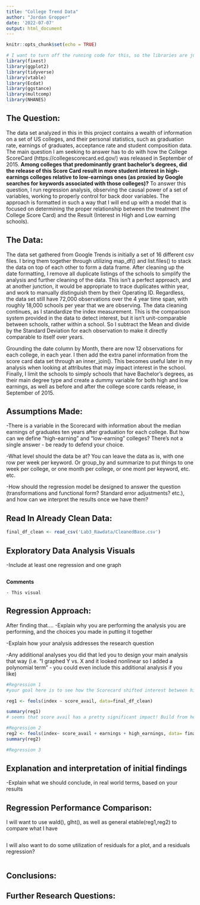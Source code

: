 ---
title: "College Trend Data"
author: "Jordan Gropper"
date: '2022-07-07'
output: html_document
---

```{r setup, include=FALSE}
knitr::opts_chunk$set(echo = TRUE)
```

```{r}
# I want to turn off the running code for this, so the libraries are just shown
library(fixest)
library(ggplot2)
library(tidyverse)
library(vtable)
library(Ecdat)
library(ggstance)
library(multcomp)
library(NHANES)
```
## The Question: 

The data set analyzed in this in this project contains a wealth of information on a set of US colleges, and their personal statistics, such as graduation rate, earnings of graduates, acceptance rate and student composition data. The main question I am seeking to answer has to do with how the College ScoreCard (https://collegescorecard.ed.gov/) was released in September of 2015. **Among colleges that predominantly grant bachelor’s degrees, did the release of this Score Card result in more student interest in high-earnings colleges relative to low-earnings ones (as proxied by Google searches for keywords associated with those colleges)?** To answer this question, I run regression analysis, observing the causal power of a set of variables, working to properly control for back door variables. The approach is formatted in such a way that I will end up with a model that is focused on determining the proper relationship between the treatment (the College Score Card) and the Result (Interest in High and Low earning schools).


## The Data:

The data set gathered from Google Trends is initially a set of 16 different csv files. I bring them together through utilizing map_df() and list.files() to stack the data on top of each other to form a data frame. After cleaning up the date formatting, I remove all duplicate listings of the schools to simplify the analysis and further cleaning of the data. This isn't a perfect approach, and at another junction, it would be appropriate to trace duplicates within year, and work to manually distinguish them by their Operating ID. Regardless, the data set still have 72,000 observations over the 4 year time span, with roughly 18,000 schools per year that we are observing. The data cleaning continues, as I standardize the index measurement. This is the comparison system provided in the data to detect interest, but it isn't unit-comparable between schools, rather within a school. So I subtract the Mean and divide by the Standard Deviation for each observation to make it directly comparable to itself over years. 

Grounding the date column by Month, there are now 12 observations for each college, in each year. I then add the extra panel information from the score card data set through an inner_join(). This becomes useful later in my analysis when looking at attributes that may impact interest in the school. Finally, I limit the schools to simply schools that have Bachelor's degrees, as their main degree type and create a dummy variable for both high and low earnings, as well as before and after the college score cards release, in September of 2015.


## Assumptions Made:


-There is a variable in the Scorecard with information about the median earnings of graduates ten years after graduation for each college. But how can we define “high-earning” and “low-earning” colleges? There’s not a single answer - be ready to defend your choice.

-What level should the data be at? You can leave the data as is, with one row per week per keyword. Or group_by and summarize to put things to one week per college, or one month per college, or one mont per keyword, etc. etc.

-How should the regression model be designed to answer the question (transformations and functional form? Standard error adjustments? etc.), and how can we interpret the results once we have them?

## Read In Already Clean Data:
```{r}
final_df_clean <- read_csv('Lab3_Rawdata/CleanedBase.csv')
```


## Exploratory Data Analysis Visuals
-Include at least one regression and one graph
```{r}


```
  **Comments**
  
    - This visual






## Regression Approach:
After finding that....
-Explain why you are performing the analysis you are performing, and the choices you made in putting it together

-Explain how your analysis addresses the research question

-Any additional analyses you did that led you to design your main analysis that way (i.e. “I graphed Y vs. X and it looked nonlinear so I added a polynomial term” - you could even include this additional analysis if you like)

```{r}
#Regression 1
#your goal here is to see how the Scorecard shifted interest between high- and low-earnings colleges

reg1 <- feols(index ~ score_avail, data=final_df_clean)

summary(reg1)
# seems that score avail has a pretty significant impact! Build from here!
```

```{r}
#Regression 2
reg2 <- feols(index~ score_avail + earnings + high_earnings, data= final_df_clean)
summary(reg2)

#Regression 3
```

## Explanation and interpretation of initial findings
-Explain what we should conclude, in real world terms, based on your results




## Regression Performance Comparison:


I will want to use wald(), glht(), as well as general etable(reg1,reg2) to compare what I have
```{r}

```


I will also want to do some utilization of residuals for a plot, and a residuals regression?
```{r}


```

## Conclusions:



## Further Research Questions: